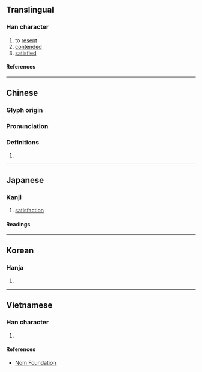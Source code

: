 {{character info/new}}
==Translingual==

===Han character===
{{Han char|rn=61|rad=心|as=10|sn=13|four=98037|canj=PTXC|ids=⿰忄兼}}

# to [[resent]]
# [[contended]]
# [[satisfied]]

====References====
{{Han ref|kx=0398.020|dkj=11051|dj=0737.030|hdz=42339.040|uh=614A}}

----

==Chinese==
{{zh-forms}}

===Glyph origin===
{{Han etym}}

===Pronunciation===
{{zh-pron
|m=qiàn
|c=him3,hip3
|mc=y
|oc=y
|ma=
|cat=v
}}

===Definitions===
{{zh-hanzi}}

# {{rfdef|zh}}

----

==Japanese==

===Kanji===
{{ja-kanji|grade=|rs=心10}}

# [[satisfaction]]

====Readings====
{{ja-readings
|on=けん, きょう
|kun=うらむ, あきたりる
}}

----

==Korean==

===Hanja===
{{ko-hanja|hangeul=[[겸]], [[협]]|eumhun=|rv=gyeom, hyeop|mr=kyŏm, hyŏp|y=kyem, hyep}}

# {{rfdef|ko|sort=心10}}

----

==Vietnamese==

===Han character===
{{vi-readings|rs=心10|reading=khiểm}}

# {{rfdef|vi|sort=心10}}

====References====
* [http://nomfoundation.org/common/nom_details.php?codepoint=614a Nom Foundation]